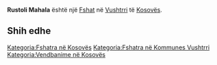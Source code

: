 {{Fshat në Kosovës
 | Emri                = Rustoli Mahala
| srp_N_name = Rustoli Mahala
| srp_N_FULL_NAME_RO = Rustoli Mahala
| srp_N_FULL_NAME_ND_RO = Rustoli Mahala
| srp_N_SORT_NAME_RG = RUSTOLIMAHALA
| srp_N_FULL_NAME_RG = Rustoli Mahala
| srp_N_FULL_NAME_ND_RG = Rustoli Mahala

 | Emri (Rasa dhanore) = 
 | Figura              = 
 | Shteti              = Kosovo
 | Komuna              = Vushtrri
 | Kodi postar         = 
 | Sipërfaqja          = 

 | Popullsia           = 

 | Regj. i popullsisë  = 
 | Dend. e popullsisë  = 
 | Faqja zyrtare       = 
 <!--- Koordinatat ----> 
 | Gjerësia            = 42.798333
 | Gjatësia            = 21.066389
 | Lartësia            = 
}}
'''Rustoli Mahala''' është një [[Fshat]] në [[Vushtrri]] të [[Kosovës]].

<!-- == Gjeografia == -->
<!-- == Historia == -->
<!-- == Demografia == -->
== Shih edhe ==
{{Komuna Vushtrri}}
{{Kosovo-Administrata-Cung}}

[[Kategoria:Fshatra në Kosovës]]
[[Kategoria:Fshatra në Kommunes Vushtrri]]
[[Kategoria:Vendbanime në Kosovës]]